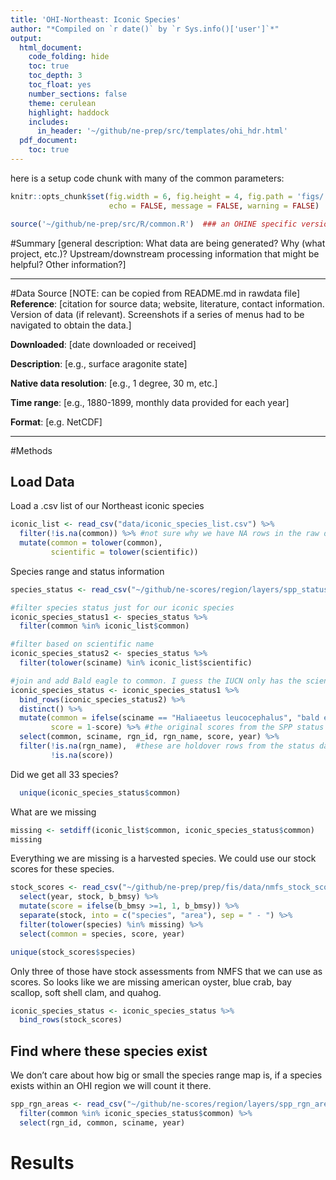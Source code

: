 ```yaml
---
title: 'OHI-Northeast: Iconic Species'
author: "*Compiled on `r date()` by `r Sys.info()['user']`*"
output: 
  html_document:
    code_folding: hide
    toc: true
    toc_depth: 3
    toc_float: yes
    number_sections: false
    theme: cerulean
    highlight: haddock
    includes: 
      in_header: '~/github/ne-prep/src/templates/ohi_hdr.html'
  pdf_document:
    toc: true
---
```


here is a setup code chunk with many of the common parameters:
``` r
knitr::opts_chunk$set(fig.width = 6, fig.height = 4, fig.path = 'figs/',
                      echo = FALSE, message = FALSE, warning = FALSE)

source('~/github/ne-prep/src/R/common.R')  ### an OHINE specific version of common.R

```

#Summary
[general description: What data are being generated? Why (what project, etc.)? Upstream/downstream processing information that might be helpful?  Other information?]

***

#Data Source [NOTE: can be copied from README.md in rawdata file]
**Reference**: [citation for source data; website, literature, contact information. Version of data (if relevant). Screenshots if a series of menus had to be navigated to obtain the data.]

**Downloaded**: [date downloaded or received]

**Description**:  [e.g., surface aragonite state]

**Native data resolution**: [e.g., 1 degree, 30 m, etc.]   

**Time range**: [e.g., 1880-1899, monthly data provided for each year] 

**Format**:  [e.g. NetCDF]

***
  
#Methods

## Load Data

Load a .csv list of our Northeast iconic species

```r
iconic_list <- read_csv("data/iconic_species_list.csv") %>%
  filter(!is.na(common)) %>% #not sure why we have NA rows in the raw data
  mutate(common = tolower(common),
         scientific = tolower(scientific))
```

Species range and status information

```r
species_status <- read_csv("~/github/ne-scores/region/layers/spp_status_scores.csv")

#filter species status just for our iconic species
iconic_species_status1 <- species_status %>%
  filter(common %in% iconic_list$common)

#filter based on scientific name
iconic_species_status2 <- species_status %>%
  filter(tolower(sciname) %in% iconic_list$scientific)

#join and add Bald eagle to common. I guess the IUCN only has the scientific name
iconic_species_status <- iconic_species_status1 %>%
  bind_rows(iconic_species_status2) %>%
  distinct() %>%
  mutate(common = ifelse(sciname == "Haliaeetus leucocephalus", "bald eagle", common),
         score = 1-score) %>% #the original scores from the SPP status are 0 (good) to 1 (bad/extinct). Here I reverse this so closer to 1 = better
  select(common, sciname, rgn_id, rgn_name, score, year) %>%
  filter(!is.na(rgn_name),  #these are holdover rows from the status data in SPP where they were used to identify USA and/or IUCN
         !is.na(score)) 
``` 

Did we get all 33 species?
```r
  unique(iconic_species_status$common)
```

What are we missing

```r
missing <- setdiff(iconic_list$common, iconic_species_status$common)
missing
```

Everything we are missing is a harvested species. We could use our stock scores for these species.

```r
stock_scores <- read_csv("~/github/ne-prep/prep/fis/data/nmfs_stock_scores.csv") %>%
  select(year, stock, b_bmsy) %>%
  mutate(score = ifelse(b_bmsy >=1, 1, b_bmsy)) %>%
  separate(stock, into = c("species", "area"), sep = " - ") %>%
  filter(tolower(species) %in% missing) %>%
  select(common = species, score, year)

unique(stock_scores$species)
```

Only three of those have stock assessments from NMFS that we can use as scores. So looks like we are missing american oyster, blue crab, bay scallop, soft shell clam, and quahog.

```r
iconic_species_status <- iconic_species_status %>%
  bind_rows(stock_scores)
```

## Find where these species exist

We don't care about how big or small the species range map is, if a species exists within an OHI region we will count it there.

```r
spp_rgn_areas <- read_csv("~/github/ne-scores/region/layers/spp_rgn_areas.csv") %>%
  filter(common %in% iconic_species_status$common) %>%
  select(rgn_id, common, sciname, year)
```



# Results





